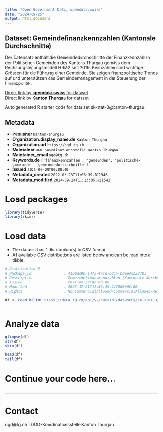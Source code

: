 ```yaml
---
title: "Open Government Data, opendata.swiss"
date: "2024-09-25"
output: html_document
---
```


## Dataset: Gemeindefinanzkennzahlen (Kantonale Durchschnitte)

Der Datensatz enthält die Gemeindedurchschnitte der Finanzkennzahlen der Politischen Gemeinden des Kantons Thurgau gemäss dem Rechnungslegungsmodell HRM2 seit 2019. Kennzahlen sind wichtige Grössen für die Führung einer Gemeinde. Sie zeigen finanzpolitische Trends auf und unterstützen das Gemeindemanagement in der Steuerung der Finanzpolitik.

[Direct link by **opendata.swiss** for dataset](https://opendata.swiss/de/dataset/gemeindefinanzkennzahlen-kantonale-durchschnitte)<br>
[Direct link by **Kanton Thurgau** for dataset](https://data.tg.ch/explore/dataset/sk-stat-3/)

Auto generated R starter code for data set sk-stat-3@kanton-thurgau.

## Metadata

- **Publisher** `kanton-thurgau`
- **Organization.display_name.de** `Kanton Thurgau`
- **Organization.url** `https://ogd.tg.ch`
- **Maintainer** `OGD-Koordinationsstelle Kanton Thurgau`
- **Maintainer_email** `ogd@tg.ch`
- **Keywords.de** `['finanzkennzahlen', 'gemeinden', 'politische-gemeinde', 'gemeindedurchschnitte']`
- **Issued** `2021-06-29T00:00:00`
- **Metadata_created** `2022-02-28T11:06:39.871946`
- **Metadata_modified** `2024-09-24T11:13:05.621542`


# Load packages

```r

library(tidyverse)
library(skimr)

```

# Load data

-   The dataset has 1 distribution(s) in CSV format.
-   All available CSV distributions are listed below and can be read into a tibble.

```r

# Distribution 0
# Package_id               : 41b0dd9b-1473-47cd-b7c5-bdeeda132783
# Description              : Gemeindefinanzkennzahlen (Kantonale Durchschnitte) (csv)
# Issued                   : 2021-06-29T00:00:00
# Modified                 : 2023-12-21T12:56:45.147000+00:00
# Rights                   : NonCommercialAllowed-CommercialAllowed-ReferenceRequired

df <- read_delim('https://data.tg.ch/api/v2/catalog/datasets/sk-stat-3/exports/csv?use_labels=true')



```

# Analyze data

```r

glimpse(df)
str(df)
skim(df)

head(df)
tail(df)

```

# Continue your code here...

```r

```

------------------------------------------------------------------------

# Contact

ogd@tg.ch | OGD-Koordinationsstelle Kanton Thurgau
